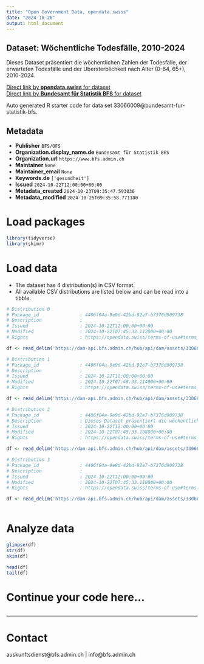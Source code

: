 ```yaml
---
title: "Open Government Data, opendata.swiss"
date: "2024-10-26"
output: html_document
---
```


## Dataset: Wöchentliche Todesfälle, 2010-2024

Dieses Dataset präsentiert die wöchentlichen Zahlen der Todesfälle, der erwarteten Todesfälle und der Übersterblichkeit nach Alter (0-64, 65+), 2010-2024.

[Direct link by **opendata.swiss** for dataset](https://opendata.swiss/de/dataset/wochentliche-todesfalle-2010-2024)<br>
[Direct link by **Bundesamt für Statistik BFS** for dataset](https://www.bfs.admin.ch/asset/de/ts-d-14.03.04.03-wr)

Auto generated R starter code for data set 33066009@bundesamt-fur-statistik-bfs.

## Metadata

- **Publisher** `BFS/OFS`
- **Organization.display_name.de** `Bundesamt für Statistik BFS`
- **Organization.url** `https://www.bfs.admin.ch`
- **Maintainer** `None`
- **Maintainer_email** `None`
- **Keywords.de** `['gesundheit']`
- **Issued** `2024-10-22T12:00:00+00:00`
- **Metadata_created** `2024-10-23T09:35:47.593036`
- **Metadata_modified** `2024-10-25T09:35:58.771180`


# Load packages

```r

library(tidyverse)
library(skimr)

```

# Load data

-   The dataset has 4 distribution(s) in CSV format.
-   All available CSV distributions are listed below and can be read into a tibble.

```r

# Distribution 0
# Package_id               : 4406f04a-9e9d-42bd-92e7-b7376d909738
# Description              : 
# Issued                   : 2024-10-22T12:00:00+00:00
# Modified                 : 2024-10-22T07:45:33.112000+00:00
# Rights                   : https://opendata.swiss/terms-of-use#terms_by_ask

df <- read_delim('https://dam-api.bfs.admin.ch/hub/api/dam/assets/33066025/master')

# Distribution 1
# Package_id               : 4406f04a-9e9d-42bd-92e7-b7376d909738
# Description              : 
# Issued                   : 2024-10-22T12:00:00+00:00
# Modified                 : 2024-10-22T07:45:33.114000+00:00
# Rights                   : https://opendata.swiss/terms-of-use#terms_by_ask

df <- read_delim('https://dam-api.bfs.admin.ch/hub/api/dam/assets/33066036/master')

# Distribution 2
# Package_id               : 4406f04a-9e9d-42bd-92e7-b7376d909738
# Description              : Dieses Dataset präsentiert die wöchentlichen Zahlen der Todesfälle, der erwarteten Todesfälle und der Übersterblichkeit nach Alter (0-64, 65+), 2010-2024.
# Issued                   : 2024-10-22T12:00:00+00:00
# Modified                 : 2024-10-22T07:45:33.108000+00:00
# Rights                   : https://opendata.swiss/terms-of-use#terms_by_ask

df <- read_delim('https://dam-api.bfs.admin.ch/hub/api/dam/assets/33066022/master')

# Distribution 3
# Package_id               : 4406f04a-9e9d-42bd-92e7-b7376d909738
# Description              : 
# Issued                   : 2024-10-22T12:00:00+00:00
# Modified                 : 2024-10-22T07:45:33.110000+00:00
# Rights                   : https://opendata.swiss/terms-of-use#terms_by_ask

df <- read_delim('https://dam-api.bfs.admin.ch/hub/api/dam/assets/33066031/master')



```

# Analyze data

```r

glimpse(df)
str(df)
skim(df)

head(df)
tail(df)

```

# Continue your code here...

```r

```

------------------------------------------------------------------------

# Contact

auskunftsdienst@bfs.admin.ch | info@bfs.admin.ch
